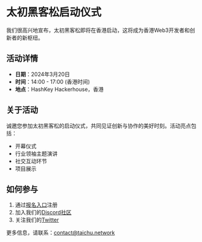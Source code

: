 # 太初黑客松启动仪式

我们很高兴地宣布，太初黑客松即将在香港启动，这将成为香港Web3开发者和创新者的新枢纽。

## 活动详情

- **日期**：2024年3月20日
- **时间**：14:00 - 17:00 (香港时间)
- **地点**：HashKey Hackerhouse，香港

## 关于活动

诚邀您参加太初黑客松的启动仪式，共同见证创新与协作的美好时刻。活动亮点包括：

- 开幕仪式
- 行业领袖主题演讲
- 社交互动环节
- 项目展示

## 如何参与

1. 通过[报名入口](https://forms.taichu.network/launch-event)注册
2. 加入我们的[Discord社区](https://discord.gg/qvPkbrYY)
3. 关注我们的[Twitter](https://x.com/HashKeyHSK)

更多信息，请联系：[contact@taichu.network](mailto:contact@taichu.network)